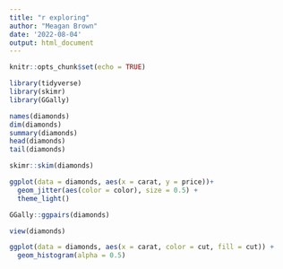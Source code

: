 ```yaml
---
title: "r exploring"
author: "Meagan Brown"
date: '2022-08-04'
output: html_document
---
```


```r
knitr::opts_chunk$set(echo = TRUE)
```

```r
library(tidyverse)
library(skimr)
library(GGally)
```


```r
names(diamonds)
dim(diamonds)
summary(diamonds)
head(diamonds)
tail(diamonds)

skimr::skim(diamonds)

ggplot(data = diamonds, aes(x = carat, y = price))+
  geom_jitter(aes(color = color), size = 0.5) +
  theme_light()

GGally::ggpairs(diamonds)

view(diamonds)
```

```r
ggplot(data = diamonds, aes(x = carat, color = cut, fill = cut)) +
  geom_histogram(alpha = 0.5) 
```

